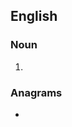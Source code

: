 ==English==

===Noun===
{{head|en|noun plural form}}

# {{plural of|Earthican|lang=en}}

===Anagrams===
* {{anagrams|en|a=aacehinrst|China aster|catarhines}}